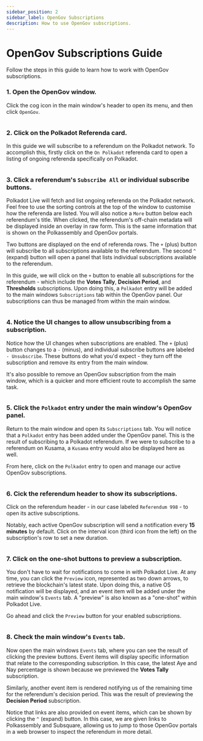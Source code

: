 ```yaml
---
sidebar_position: 2
sidebar_label: OpenGov Subscriptions
description: How to use OpenGov subscriptions.
---
```



# OpenGov Subscriptions Guide

Follow the steps in this guide to learn how to work with OpenGov subscriptions.

### 1. Open the OpenGov window.

Click the cog icon in the main window's header to open its menu, and then click `OpenGov`.

<Img url="/img/getting-started/opengov-guide/step-01.jpg" maxHeight="400px" />

### 2. Click on the Polkadot Referenda card.

In this guide we will subscribe to a referendum on the Polkadot network. To accomplish this, firstly click on the `On Polkadot` referenda card to open a listing of ongoing referenda specifically on Polkadot.

<Img url="/img/getting-started/opengov-guide/step-02.jpg" maxHeight="390px" />

### 3. Click a referendum's `Subscribe All` or individual subscribe buttons.

Polkadot Live will fetch and list ongoing referenda on the Polkadot network. Feel free to use the sorting controls at the top of the window to customise how the referenda are listed. You will also notice a `More` button below each referendum's title. When clicked, the referendum's off-chain metadata will be displayed inside an overlay in raw form. This is the same information that is shown on the Polkassembly and OpenGov portals.

Two buttons are displayed on the end of referenda rows. The `+` (plus) button will subscribe to all subscriptions available to the referendum. The second `^` (expand) button will open a panel that lists individual subscriptions available to the referendum.

In this guide, we will click on the `+` button to enable all subscriptions for the referendum - which include the **Votes Tally**, **Decision Period**, and **Thresholds** subscriptions. Upon doing this, a `Polkadot` entry will be added to the main windows `Subscriptions` tab within the OpenGov panel. Our subscriptions can thus be managed from within the main window.

<Img url="/img/getting-started/opengov-guide/step-03.jpg" maxHeight="390px" />

### 4. Notice the UI changes to allow unsubscribing from a subscription.

Notice how the UI changes when subscriptions are enabled. The `+` (plus) button changes to a `-` (minus), and individual subscribe buttons are labeled `- Unsubscribe`. These buttons do what you'd expect - they turn off the subscription and remove its entry from the main window.

It's also possible to remove an OpenGov subscription from the main window, which is a quicker and more efficient route to accomplish the same task.

<Img url="/img/getting-started/opengov-guide/step-04.jpg" maxHeight="390px" />

### 5. Click the `Polkadot` entry under the main window's OpenGov panel.

Return to the main window and open its `Subscriptions` tab. You will notice that a `Polkadot` entry has been added under the OpenGov panel. This is the result of subscribing to a Polkadot referendum. If we were to subscribe to a referendum on Kusama, a `Kusama` entry would also be displayed here as well.

From here, click on the `Polkadot` entry to open and manage our active OpenGov subscriptions.

<Img url="/img/getting-started/opengov-guide/step-05.jpg" maxHeight="400px" />

### 6. Cick the referendum header to show its subscriptions.

Click on the referendum header - in our case labeled `Referendum 998` - to open its active subscriptions.

Notably, each active OpenGov subscription will send a notification every **15 minutes** by default. Click on the interval icon (third icon from the left) on the subscription's row to set a new duration.

<Img url="/img/getting-started/opengov-guide/step-06.jpg" maxHeight="400px" />

### 7. Click on the one-shot buttons to preview a subscription.

You don't have to wait for notifications to come in with Polkadot Live. At any time, you can click the `Preview` icon, represented as two down arrows, to retrieve the blockchain's latest state. Upon doing this, a native OS notification will be displayed, and an event item will be added under the main window's `Events` tab. A "preview" is also known as a "one-shot" within Polkadot Live.

Go ahead and click the `Preview` button for your enabled subscriptions.

<Img url="/img/getting-started/opengov-guide/step-07.jpg" maxHeight="400px" />

### 8. Check the main window's `Events` tab.

Now open the main windows `Events` tab, where you can see the result of clicking the preview buttons. Event items will display specific information that relate to the corresponding subscription. In this case, the latest Aye and Nay percentage is shown because we previewed the **Votes Tally** subscription. 

Similarly, another event item is rendered notifying us of the remaining time for the referendum's decision period. This was the result of previewing the **Decision Period** subscription.

Notice that links are also provided on event items, which can be shown by clicking the `^` (expand) button. In this case, we are given links to Polkassembly and Subsquare, allowing us to jump to those OpenGov portals in a web browser to inspect the referendum in more detail.

<Img url="/img/getting-started/opengov-guide/step-08.jpg" maxHeight="426px" />
